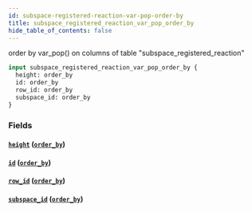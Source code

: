 ```yaml
---
id: subspace-registered-reaction-var-pop-order-by
title: subspace_registered_reaction_var_pop_order_by
hide_table_of_contents: false
---
```


order by var_pop() on columns of table "subspace_registered_reaction"

```graphql
input subspace_registered_reaction_var_pop_order_by {
  height: order_by
  id: order_by
  row_id: order_by
  subspace_id: order_by
}
```

### Fields

#### [`height`](#) ([`order_by`](../enums/order-by))

#### [`id`](#) ([`order_by`](../enums/order-by))

#### [`row_id`](#) ([`order_by`](../enums/order-by))

#### [`subspace_id`](#) ([`order_by`](../enums/order-by))
